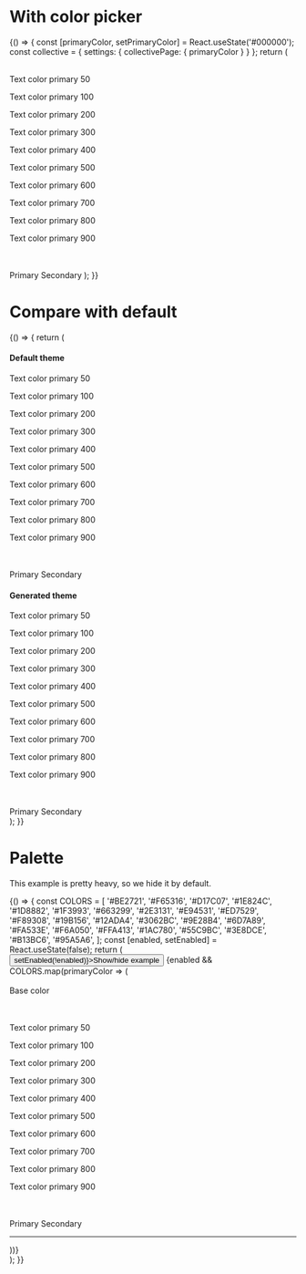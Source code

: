 
<Meta title="Design system/CollectiveThemeProvider" component={CollectiveThemeProvider} />

# With color picker

<Canvas>
  <Story name="With Color Picker">
    {() => {
      const [primaryColor, setPrimaryColor] = React.useState('#000000');
      const collective = { settings: { collectivePage: { primaryColor } } };
      return (
        <CollectiveThemeProvider collective={collective}>
          <CollectiveColorPicker collective={collective} onChange={setPrimaryColor} />
          <br />
          <br />
          <P color="primary.50">Text color primary 50</P>
          <P color="primary.100">Text color primary 100</P>
          <P color="primary.200">Text color primary 200</P>
          <P color="primary.300">Text color primary 300</P>
          <P color="primary.400">Text color primary 400</P>
          <P color="primary.500">Text color primary 500</P>
          <P color="primary.600">Text color primary 600</P>
          <P color="primary.700">Text color primary 700</P>
          <P color="primary.800">Text color primary 800</P>
          <P color="primary.900">Text color primary 900</P>
          <br />
          <br />
          <StyledButton buttonStyle="primary" buttonSize="large" m={2}>
            Primary
          </StyledButton>
          <StyledButton buttonStyle="secondary" buttonSize="large" m={2}>
            Secondary
          </StyledButton>
        </CollectiveThemeProvider>
      );
    }}
  </Story>
</Canvas>

# Compare with default

<Canvas>
  <Story name="Compare With Default">
    {() => {
      return (
        <div style={{ display: 'flex' }}>
          <div>
            <CollectiveThemeProvider>
              <h4>Default theme</h4>
              <P fontWeight="bold" color="primary.50">
                Text color primary 50
              </P>
              <P fontWeight="bold" color="primary.100">
                Text color primary 100
              </P>
              <P fontWeight="bold" color="primary.200">
                Text color primary 200
              </P>
              <P fontWeight="bold" color="primary.300">
                Text color primary 300
              </P>
              <P fontWeight="bold" color="primary.400">
                Text color primary 400
              </P>
              <P fontWeight="bold" color="primary.500">
                Text color primary 500
              </P>
              <P fontWeight="bold" color="primary.600">
                Text color primary 600
              </P>
              <P fontWeight="bold" color="primary.700">
                Text color primary 700
              </P>
              <P fontWeight="bold" color="primary.800">
                Text color primary 800
              </P>
              <P fontWeight="bold" color="primary.900">
                Text color primary 900
              </P>
              <br />
              <br />
              <StyledButton buttonStyle="primary" buttonSize="large" m={2}>
                Primary
              </StyledButton>
              <StyledButton buttonStyle="secondary" buttonSize="large" m={2}>
                Secondary
              </StyledButton>
            </CollectiveThemeProvider>
          </div>
          <div>
            <CollectiveThemeProvider collective={{ settings: { collectivePage: { primaryColor: '#297EFF' } } }}>
              <h4>Generated theme</h4>
              <P fontWeight="bold" color="primary.50">
                Text color primary 50
              </P>
              <P fontWeight="bold" color="primary.100">
                Text color primary 100
              </P>
              <P fontWeight="bold" color="primary.200">
                Text color primary 200
              </P>
              <P fontWeight="bold" color="primary.300">
                Text color primary 300
              </P>
              <P fontWeight="bold" color="primary.400">
                Text color primary 400
              </P>
              <P fontWeight="bold" color="primary.500">
                Text color primary 500
              </P>
              <P fontWeight="bold" color="primary.600">
                Text color primary 600
              </P>
              <P fontWeight="bold" color="primary.700">
                Text color primary 700
              </P>
              <P fontWeight="bold" color="primary.800">
                Text color primary 800
              </P>
              <P fontWeight="bold" color="primary.900">
                Text color primary 900
              </P>
              <br />
              <br />
              <StyledButton buttonStyle="primary" buttonSize="large" m={2}>
                Primary
              </StyledButton>
              <StyledButton buttonStyle="secondary" buttonSize="large" m={2}>
                Secondary
              </StyledButton>
            </CollectiveThemeProvider>
          </div>
        </div>
      );
    }}
  </Story>
</Canvas>

# Palette

This example is pretty heavy, so we hide it by default.

<Canvas>
  <Story name="Palette">
    {() => {
      const COLORS = [
        '#BE2721',
        '#F65316',
        '#D17C07',
        '#1E824C',
        '#1D8882',
        '#1F3993',
        '#663299',
        '#2E3131',
        '#E94531',
        '#ED7529',
        '#F89308',
        '#19B156',
        '#12ADA4',
        '#3062BC',
        '#9E28B4',
        '#6D7A89',
        '#FA533E',
        '#F6A050',
        '#FFA413',
        '#1AC780',
        '#55C9BC',
        '#3E8DCE',
        '#B13BC6',
        '#95A5A6',
      ];
      const [enabled, setEnabled] = React.useState(false);
      return (
        <div>
          <button onClick={() => setEnabled(!enabled)}>Show/hide example</button>
          {enabled &&
            COLORS.map(primaryColor => (
              <div>
                <CollectiveThemeProvider collective={{ settings: { collectivePage: { primaryColor } } }}>
                  <br />
                  Base color
                  <div style={{ background: primaryColor, width: 80, height: 20 }} />
                  <br />
                  <br />
                  <P color="primary.50">Text color primary 50</P>
                  <P color="primary.100">Text color primary 100</P>
                  <P color="primary.200">Text color primary 200</P>
                  <P color="primary.300">Text color primary 300</P>
                  <P color="primary.400">Text color primary 400</P>
                  <P color="primary.500">Text color primary 500</P>
                  <P color="primary.600">Text color primary 600</P>
                  <P color="primary.700">Text color primary 700</P>
                  <P color="primary.800">Text color primary 800</P>
                  <P color="primary.900">Text color primary 900</P>
                  <br />
                  <br />
                  <StyledButton buttonStyle="primary" buttonSize="large" m={2}>
                    Primary
                  </StyledButton>
                  <StyledButton buttonStyle="secondary" buttonSize="large" m={2}>
                    Secondary
                  </StyledButton>
                </CollectiveThemeProvider>
                <hr />
              </div>
            ))}
        </div>
      );
    }}
  </Story>
</Canvas>
